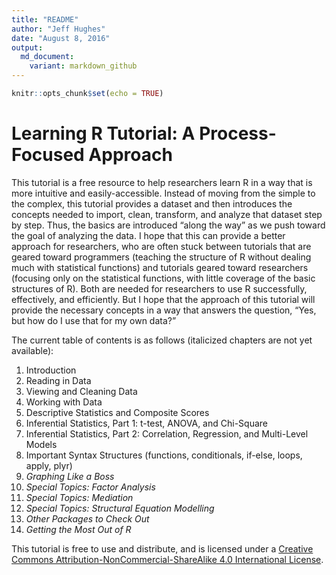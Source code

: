 ```yaml
---
title: "README"
author: "Jeff Hughes"
date: "August 8, 2016"
output:
  md_document:
    variant: markdown_github
---
```


<!-- README.md is generated from README.Rmd. Please edit that file -->

```r
knitr::opts_chunk$set(echo = TRUE)
```

# Learning R Tutorial: A Process-Focused Approach

This tutorial is a free resource to help researchers learn R in a way that is more intuitive and easily-accessible. Instead of moving from the simple to the complex, this tutorial provides a dataset and then introduces the concepts needed to import, clean, transform, and analyze that dataset step by step. Thus, the basics are introduced "along the way" as we push toward the goal of analyzing the data. I hope that this can provide a better approach for researchers, who are often stuck between tutorials that are geared toward programmers (teaching the structure of R without dealing much with statistical functions) and tutorials geared toward researchers (focusing only on the statistical functions, with little coverage of the basic structures of R). Both are needed for researchers to use R successfully, effectively, and efficiently. But I hope that the approach of this tutorial will provide the necessary concepts in a way that answers the question, "Yes, but how do I use that for my own data?"

The current table of contents is as follows (italicized chapters are not yet available):

1. Introduction
2. Reading in Data
3. Viewing and Cleaning Data
4. Working with Data
5. Descriptive Statistics and Composite Scores
6. Inferential Statistics, Part 1: t-test, ANOVA, and Chi-Square
7. Inferential Statistics, Part 2: Correlation, Regression, and Multi-Level Models
8. Important Syntax Structures (functions, conditionals, if-else, loops, apply, plyr)
9. *Graphing Like a Boss*
10. *Special Topics: Factor Analysis*
11. *Special Topics: Mediation*
11. *Special Topics: Structural Equation Modelling*
12. *Other Packages to Check Out*
13. *Getting the Most Out of R*

This tutorial is free to use and distribute, and is licensed under a [Creative Commons Attribution-NonCommercial-ShareAlike 4.0 International License](http://creativecommons.org/licenses/by-nc-sa/4.0/).